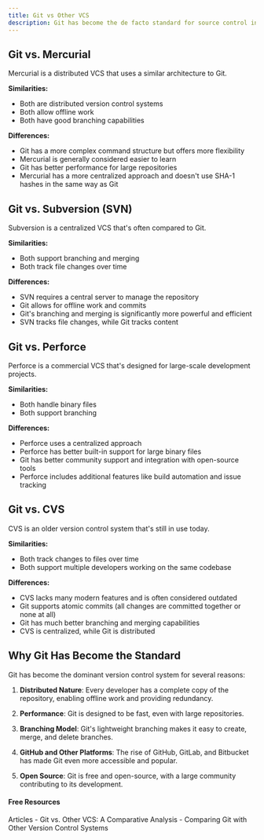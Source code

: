 ```yaml
---
title: Git vs Other VCS
description: Git has become the de facto standard for source control in software development, but it's not the only version control system (VCS) available. Here are some key differences between Git and other popular VCS.
---
```

## Git vs. Mercurial

Mercurial is a distributed VCS that uses a similar architecture to Git.

**Similarities:**
- Both are distributed version control systems
- Both allow offline work
- Both have good branching capabilities

**Differences:**
- Git has a more complex command structure but offers more flexibility
- Mercurial is generally considered easier to learn
- Git has better performance for large repositories
- Mercurial has a more centralized approach and doesn't use SHA-1 hashes in the same way as Git

## Git vs. Subversion (SVN)

Subversion is a centralized VCS that's often compared to Git.

**Similarities:**
- Both support branching and merging
- Both track file changes over time

**Differences:**
- SVN requires a central server to manage the repository
- Git allows for offline work and commits
- Git's branching and merging is significantly more powerful and efficient
- SVN tracks file changes, while Git tracks content

## Git vs. Perforce

Perforce is a commercial VCS that's designed for large-scale development projects.

**Similarities:**
- Both handle binary files
- Both support branching

**Differences:**
- Perforce uses a centralized approach
- Perforce has better built-in support for large binary files
- Git has better community support and integration with open-source tools
- Perforce includes additional features like build automation and issue tracking

## Git vs. CVS

CVS is an older version control system that's still in use today.

**Similarities:**
- Both track changes to files over time
- Both support multiple developers working on the same codebase

**Differences:**
- CVS lacks many modern features and is often considered outdated
- Git supports atomic commits (all changes are committed together or none at all)
- Git has much better branching and merging capabilities
- CVS is centralized, while Git is distributed

## Why Git Has Become the Standard

Git has become the dominant version control system for several reasons:

1. **Distributed Nature**: Every developer has a complete copy of the repository, enabling offline work and providing redundancy.

2. **Performance**: Git is designed to be fast, even with large repositories.

3. **Branching Model**: Git's lightweight branching makes it easy to create, merge, and delete branches.

4. **GitHub and Other Platforms**: The rise of GitHub, GitLab, and Bitbucket has made Git even more accessible and popular.

5. **Open Source**: Git is free and open-source, with a large community contributing to its development.


#### Free Resources

<Tabs defaultValue="article">
<TabsList>
<TabsTrigger value="article">Articles</TabsTrigger>
</TabsList>

<TabsContent value="article">
- <Link href="https://medium.com/@pascalchinedu2000/git-vs-other-vcs-a-comparative-analysis-5cb03ad58e0e">Git vs. Other VCS: A Comparative Analysis</Link>
- <Link href="https://www.atlassian.com/git/tutorials/what-is-version-control#distributed-version-control-systems-dvcs">Comparing Git with Other Version Control Systems</Link>
</TabsContent>
</Tabs>